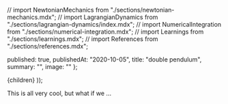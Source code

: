 
// import NewtonianMechanics from "./sections/newtonian-mechanics.mdx";
// import LagrangianDynamics from "./sections/lagrangian-dynamics/index.mdx";
// import NumericalIntegration from "./sections/numerical-integration.mdx";
// import Learnings from "./sections/learnings.mdx";
// import References from "./sections/references.mdx";


  published: true,
  publishedAt: "2020-10-05",
  title: "double pendulum",
  summary: "",
  image: ""
};

  <BlogPost path={router.pathname} meta={meta}>
    <DoublePendulumSimulation>
      {children}
    </DoublePendulumSimulation>
  </BlogPost>
));

<Overview/>
<System/>
<Kinematics/>

<!--
<NewtonianMechanics/>
<LagrangianDynamics/>
<NumericalIntegration/>
<Learnings/>
<References/>
-->


This is all very cool, but what if we ...

